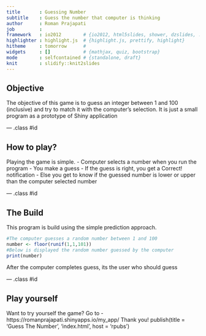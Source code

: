 ---
title       : Guessing Number
subtitle    : Guess the number that computer is thinking
author      : Roman Prajapati
job         : 
framework   : io2012        # {io2012, html5slides, shower, dzslides, ...}
highlighter : highlight.js  # {highlight.js, prettify, highlight}
hitheme     : tomorrow      # 
widgets     : []            # {mathjax, quiz, bootstrap}
mode        : selfcontained # {standalone, draft}
knit        : slidify::knit2slides
---

## Objective
The objective of this game is to guess an integer between 1 and 100 (inclusive) and try to match it with the computer's selection.
It is just a small program as a prototype of Shiny application

--- .class #id 

## How to play?
Playing the game is simple.
- Computer selects a number when you run the program
- You make a guess
- If the guess is right, you get a Correct! notification
- Else you get to know if the guessed number is lower or upper than the computer selected number

--- .class #id

## The Build

This program is build using the simple prediction approach.
```{r}
#The computer guesses a random number between 1 and 100
number <- floor(runif(1,1,101))
#Below is displayed the random number guessed by the computer
print(number)
```
After the computer completes guess, its the user who should guess

--- .class #id

## Play yourself
Want to try yourself the game?
Go to - https://romanprajapati.shinyapps.io/my_app/
Thank you!
publish(title = 'Guess The Number', 'index.html', host = 'rpubs')

